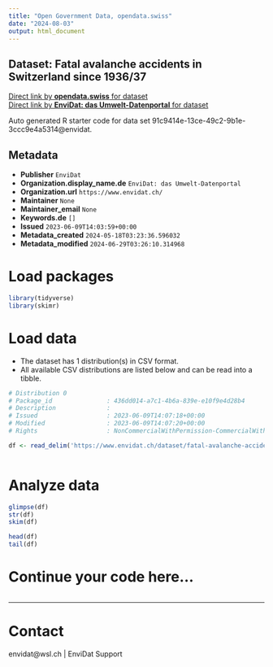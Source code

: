 ```yaml
---
title: "Open Government Data, opendata.swiss"
date: "2024-08-03"
output: html_document
---
```


## Dataset: Fatal avalanche accidents in Switzerland since 1936/37



[Direct link by **opendata.swiss** for dataset](https://opendata.swiss/de/dataset/fatal-avalanche-accidents-in-switzerland-since-1936-37)<br>
[Direct link by **EnviDat: das Umwelt-Datenportal** for dataset](https://www.envidat.ch/#/metadata/fatal-avalanche-accidents-in-switzerland-since-1936-37)

Auto generated R starter code for data set 91c9414e-13ce-49c2-9b1e-3ccc9e4a5314@envidat.

## Metadata

- **Publisher** `EnviDat`
- **Organization.display_name.de** `EnviDat: das Umwelt-Datenportal`
- **Organization.url** `https://www.envidat.ch/`
- **Maintainer** `None`
- **Maintainer_email** `None`
- **Keywords.de** `[]`
- **Issued** `2023-06-09T14:03:59+00:00`
- **Metadata_created** `2024-05-18T03:23:36.596032`
- **Metadata_modified** `2024-06-29T03:26:10.314968`


# Load packages

```r

library(tidyverse)
library(skimr)

```

# Load data

-   The dataset has 1 distribution(s) in CSV format.
-   All available CSV distributions are listed below and can be read into a tibble.

```r

# Distribution 0
# Package_id               : 436dd014-a7c1-4b6a-839e-e10f9e4d28b4
# Description              : 
# Issued                   : 2023-06-09T14:07:18+00:00
# Modified                 : 2023-06-09T14:07:20+00:00
# Rights                   : NonCommercialWithPermission-CommercialWithPermission-ReferenceRequired

df <- read_delim('https://www.envidat.ch/dataset/fatal-avalanche-accidents-in-switzerland-since-1936-37/resource/3b0f1900-b0a3-4023-896a-f5ae7c36924c')



```

# Analyze data

```r

glimpse(df)
str(df)
skim(df)

head(df)
tail(df)

```

# Continue your code here...

```r

```

------------------------------------------------------------------------

# Contact

envidat@wsl.ch | EnviDat Support
